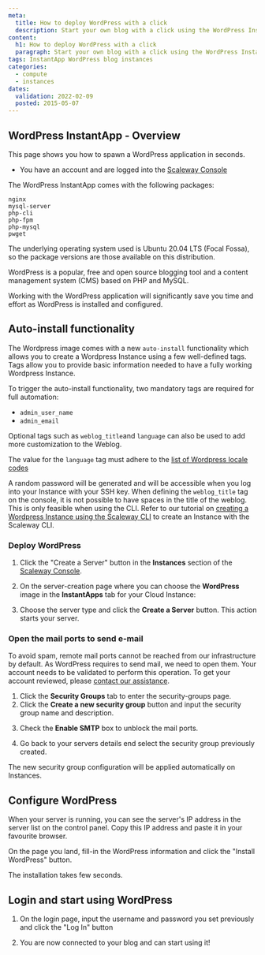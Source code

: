 ```yaml
---
meta:
  title: How to deploy WordPress with a click
  description: Start your own blog with a click using the WordPress InstantApp.
content:
  h1: How to deploy WordPress with a click
  paragraph: Start your own blog with a click using the WordPress InstantApp.
tags: InstantApp WordPress blog instances
categories:
  - compute
  - instances
dates:
  validation: 2022-02-09
  posted: 2015-05-07
---
```


## WordPress InstantApp - Overview

This page shows you how to spawn a WordPress application in seconds.

<Message type="requirement">

- You have an account and are logged into the [Scaleway Console](https://console.scaleway.com)

</Message>

<Message type="note">

The WordPress InstantApp comes with the following packages:
```
nginx
mysql-server
php-cli
php-fpm
php-mysql
pwget
```
The underlying operating system used is Ubuntu 20.04 LTS (Focal Fossa), so the package versions are those available on this distribution.

</Message>

WordPress is a popular, free and open source blogging tool and a content management system (CMS) based on PHP and MySQL.

Working with the WordPress application will significantly save you time and effort as WordPress is installed and configured.


## Auto-install functionality

The Wordpress image comes with a new `auto-install` functionality which allows you to create a Wordpress Instance using a few well-defined tags.  
Tags allow you to provide basic information needed to have a fully working Wordpress Instance. 

To trigger the auto-install functionality, two mandatory tags are required for full automation: 

 - `admin_user_name`
 - `admin_email`

Optional tags such as `weblog_title`and `language` can also be used to add more customization to the Weblog. 

<Message type="note">

 The value for the `language` tag must adhere to the [list of Wordpress locale codes](https://wpastra.com/docs/complete-list-wordpress-locale-codes)

</Message>

A random password will be generated and will be accessible when you log into your Instance with your SSH key.
When defining the `weblog_title` tag on the console, it is not possible to have spaces in the title of the weblog. This is only feasible when using the CLI. Refer to our tutorial on [creating a Wordpress Instance using the Scaleway CLI](/tutorials/create-wordpress-instances-cli) to create an Instance with the Scaleway CLI. 

### Deploy WordPress

1. Click the "Create a Server" button in the **Instances** section of the [Scaleway Console](https://console.stg.frt.internal.scaleway.com/instance/servers).

  <Lightbox src="scaleway-nc-new-server.png" alt="" />

2. On the server-creation page where you can choose the **WordPress** image in the **InstantApps** tab for your Cloud Instance:

  <Lightbox src="scaleway-nc-instantapps.png" alt="" />

3. Choose the server type and click the **Create a Server** button. This action starts your server.

### Open the mail ports to send e-mail

To avoid spam, remote mail ports cannot be reached from our infrastructure by default. As WordPress requires to send mail, we need to open them. Your account needs to be validated to perform this operation. To get your account reviewed, please [contact our assistance](https://console.scaleway.com/support/).

1. Click the **Security Groups** tab to enter the security-groups page.
2. Click the **Create a new security group** button and input the security group name and description.

  <Lightbox src="scaleway-nc-new-sg.png" alt="" />

3. Check the **Enable SMTP** box to unblock the mail ports.

  <Lightbox src="scaleway-nc-enable-smtp.png" alt="" />

4. Go back to your servers details end select the security group previously created.

<Message type="tip">

The new security group configuration will be applied automatically on Instances.

</Message>

## Configure WordPress

When your server is running, you can see the server's IP address in the server list on the control panel. Copy this IP address and paste it in your favourite browser.

On the page you land, fill-in the WordPress information and click the "Install WordPress" button.

<Lightbox src="scaleway-wp-configuration.png" alt="" />

<Message type="note">

The installation takes few seconds.

</Message>

## Login and start using WordPress

1. On the login page, input the username and password you set previously and click the "Log In" button

 <Lightbox src="scaleway-wplogin.png" alt="" />

2. You are now connected to your blog and can start using it!

<Lightbox src="scaleway-wp.png" alt="" />